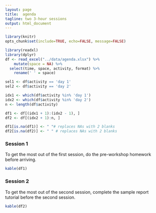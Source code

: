 ```yaml
---
layout: page
title:  agenda
tagline: two 3-hour sessions
output: html_document
---
```


<!-- because this Rmd file is executed from the runall script, I use relative paths from the pages directory, thus to read the data file, "../data/file" 
The file can still be run on its own.-->

```r
library(knitr)
opts_chunk$set(include=TRUE, echo=FALSE, message=FALSE)

library(readxl)
library(dplyr)
df <- read_excel("../data/agenda.xlsx") %>% 
	mutate(space = NA) %>%
  select(time, space, activity, format) %>%
	rename(' ' = space)

sel1 <- df$activity == 'day 1'
sel2 <- df$activity == 'day 2'

idx1 <- which(df$activity %in% 'day 1')
idx2 <- which(df$activity %in% 'day 2')
n <- length(df$activity)

df1 <- df[(idx1 + 1):(idx2 - 1), ]
df2 <- df[(idx2 + 1):n, ]

df1[is.na(df1)] <- " "# replaces NAs with 2 blanks
df2[is.na(df2)] <- " " # replaces NAs with 2 blanks
```

### Session 1

To get the most out of the first session, do the pre-workshop homework before arriving. 

```r
kable(df1)
```

### Session 2

To get the most out of the second session, complete the sample report tutorial before the second session.  

```r
kable(df2)
```
